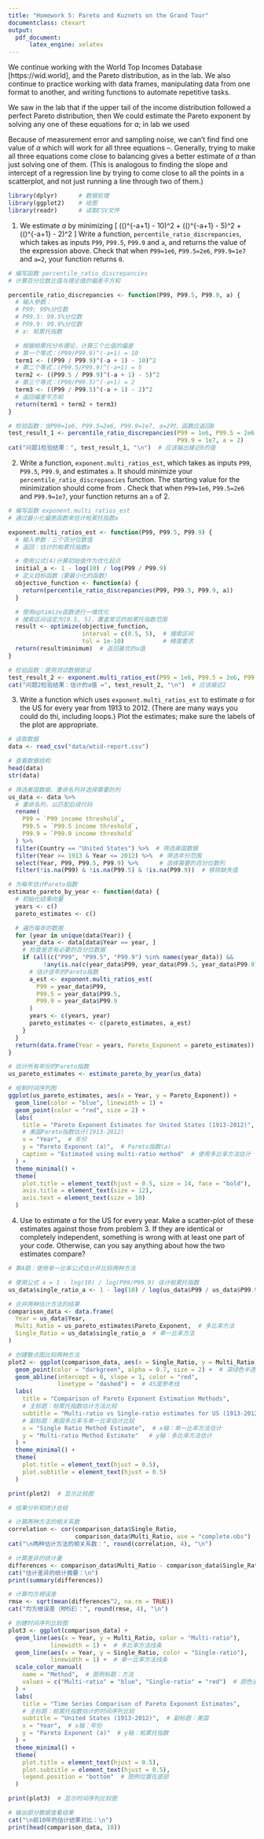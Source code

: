 ```yaml
---
title: "Homework 5: Pareto and Kuznets on the Grand Tour"
documentclass: ctexart
output:
  pdf_document:
      latex_engine: xelatex
---
```


We continue working with the World Top Incomes Database [https://wid.world], and the Pareto distribution, as in the lab.  We also continue to practice working with data frames, manipulating data from one format to another, and writing functions to automate repetitive tasks.

We saw in the lab that if the upper tail of the income distribution followed a perfect Pareto distribution, then
\begin{eqnarray}
\label{eqn:1percent-vs-0.1-percent}
\left(\frac{P99}{P99.9}\right)^{-a+1}  & = & 10\\
\left(\frac{P99.5}{P99.9}\right)^{-a+1} & = & 5\\
\left(\frac{P99}{P99.5}\right)^{-a+1} & = & 2
\label{eqn:1percent-vs-0.5-percent}
\end{eqnarray}
We could estimate the Pareto exponent by solving any one of these equations for $a$; in lab we used
\begin{equation}
a = 1 - \frac{\log{10}}{\log{(P99/P99.9)}} ~,
\label{eqn:exponent-from-quantile-ratio}
\end{equation}

Because of measurement error and sampling noise, we can't find find one value of $a$ which will work for all three equations \eqref{eqn:1percent-vs-0.1-percent}--\eqref{eqn:1percent-vs-0.5-percent}.  Generally, trying to make all three equations come close to balancing gives a better estimate of $a$ than just solving one of them.  (This is analogous to finding the slope and intercept of a regression line by trying to come close to all the points in a scatterplot, and not just running a line through two of them.)

```r
library(dplyr)      # 数据处理
library(ggplot2)    # 绘图
library(readr)      # 读取CSV文件
```

1. We estimate $a$ by minimizing
\[
\left(\left(\frac{P99}{P99.9}\right)^{-a+1} - 10\right)^2 + \left(\left(\frac{P99.5}{P99.9}\right)^{-a+1} - 5\right)^2 +  \left(\left(\frac{P99}{P99.5}\right)^{-a+1} - 2\right)^2
\]
Write a function, `percentile_ratio_discrepancies`, which takes as inputs `P99`, `P99.5`, `P99.9` and `a`, and returns the value of the expression above.  Check that when `P99=1e6`, `P99.5=2e6`, `P99.9=1e7` and `a=2`, your function returns `0`.

```r
# 编写函数 percentile_ratio_discrepancies
# 计算百分位数比值与理论值的偏差平方和

percentile_ratio_discrepancies <- function(P99, P99.5, P99.9, a) {
  # 输入参数：
  # P99: 99%分位数
  # P99.5: 99.5%分位数
  # P99.9: 99.9%分位数
  # a: 帕累托指数

  # 根据帕累托分布理论，计算三个比值的偏差
  # 第一个等式：(P99/P99.9)^(-a+1) = 10
  term1 <- ((P99 / P99.9)^(-a + 1) - 10)^2
  # 第二个等式：(P99.5/P99.9)^(-a+1) = 5
  term2 <- ((P99.5 / P99.9)^(-a + 1) - 5)^2
  # 第三个等式：(P99/P99.5)^(-a+1) = 2
  term3 <- ((P99 / P99.5)^(-a + 1) - 2)^2
  # 返回偏差平方和
  return(term1 + term2 + term3)
}

# 检验函数：当P99=1e6, P99.5=2e6, P99.9=1e7, a=2时，函数应返回0
test_result_1 <- percentile_ratio_discrepancies(P99 = 1e6, P99.5 = 2e6,
                                                P99.9 = 1e7, a = 2)
cat("问题1检验结果：", test_result_1, "\n")  # 应该输出接近0的值
```

2. Write a function, `exponent.multi_ratios_est`, which takes as inputs `P99`, `P99.5`, `P99.9`, and estimates `a`.  It should minimize your `percentile_ratio_discrepancies` function.  The starting value for the minimization should come from \eqref{eqn:exponent-from-quantile-ratio}.  Check that when `P99=1e6`, `P99.5=2e6` and `P99.9=1e7`, your function returns an `a` of 2.

```r
# 编写函数 exponent.multi_ratios_est
# 通过最小化偏差函数来估计帕累托指数a

exponent.multi_ratios_est <- function(P99, P99.5, P99.9) {
  # 输入参数：三个百分位数值
  # 返回：估计的帕累托指数a

  # 使用公式(4)计算初始值作为优化起点
  initial_a <- 1 - log(10) / log(P99 / P99.9)
  # 定义目标函数（要最小化的函数）
  objective_function <- function(a) {
    return(percentile_ratio_discrepancies(P99, P99.5, P99.9, a))
  }

  # 使用optimize函数进行一维优化
  # 搜索区间设定为[0.5, 5]，覆盖常见的帕累托指数范围
  result <- optimize(objective_function, 
                     interval = c(0.5, 5),  # 搜索区间
                     tol = 1e-10)           # 精度要求
  return(result$minimum)  # 返回最优的a值
}

# 检验函数：使用测试数据验证
test_result_2 <- exponent.multi_ratios_est(P99 = 1e6, P99.5 = 2e6, P99.9 = 1e7)
cat("问题2检验结果：估计的a值 =", test_result_2, "\n")  # 应该接近2
```

3. Write a function which uses  `exponent.multi_ratios_est` to estimate $a$ for the US for every year from 1913 to 2012.  (There are many ways you could do thi, including loops.)  Plot the estimates; make sure the labels of the plot are appropriate.

```r
# 读取数据
data <- read_csv("data/wtid-report.csv")

# 查看数据结构
head(data)
str(data)

# 筛选美国数据、重命名列并选择需要的列
us_data <- data %>%
  # 重命名列，以匹配后续代码
  rename(
    P99 = `P99 income threshold`,
    P99.5 = `P99.5 income threshold`,
    P99.9 = `P99.9 income threshold`
  ) %>%
  filter(Country == "United States") %>%  # 筛选美国数据
  filter(Year >= 1913 & Year <= 2012) %>%  # 筛选年份范围
  select(Year, P99, P99.5, P99.9) %>%      # 选择需要的百分位数列
  filter(!is.na(P99) & !is.na(P99.5) & !is.na(P99.9))  # 移除缺失值

# 为每年估计Pareto指数
estimate_pareto_by_year <- function(data) {
  # 初始化结果向量
  years <- c()
  pareto_estimates <- c()

  # 遍历每年的数据
  for (year in unique(data$Year)) {
    year_data <- data[data$Year == year, ]
    # 检查是否有必要的百分位数据
    if (all(c("P99", "P99.5", "P99.9") %in% names(year_data)) &&
          !any(is.na(c(year_data$P99, year_data$P99.5, year_data$P99.9)))) {
      # 估计该年的Pareto指数
      a_est <- exponent.multi_ratios_est(
        P99 = year_data$P99,
        P99.5 = year_data$P99.5,
        P99.9 = year_data$P99.9
      )
      years <- c(years, year)
      pareto_estimates <- c(pareto_estimates, a_est)
    }
  }
  return(data.frame(Year = years, Pareto_Exponent = pareto_estimates))
}

# 估计所有年份的Pareto指数
us_pareto_estimates <- estimate_pareto_by_year(us_data)

# 绘制时间序列图
ggplot(us_pareto_estimates, aes(x = Year, y = Pareto_Exponent)) +
  geom_line(color = "blue", linewidth = 1) +
  geom_point(color = "red", size = 2) +
  labs(
    title = "Pareto Exponent Estimates for United States (1913-2012)",
    # 美国Pareto指数估计(1913-2012)
    x = "Year",  # 年份
    y = "Pareto Exponent (a)",  # Pareto指数(a)
    caption = "Estimated using multi-ratio method"  # 使用多比率方法估计
  ) +
  theme_minimal() +
  theme(
    plot.title = element_text(hjust = 0.5, size = 14, face = "bold"),
    axis.title = element_text(size = 12),
    axis.text = element_text(size = 10)
  )
```

4. Use \eqref{eqn:exponent-from-quantile-ratio} to estimate $a$ for the US for every year.  Make a scatter-plot of these estimates against those from problem 3.  If they are identical or completely independent, something is wrong with at least one part of your code.  Otherwise, can you say anything about how the two estimates compare?

```r
# 第4题：使用单一比率公式估计并比较两种方法

# 使用公式 a = 1 - log(10) / log(P99/P99.9) 估计帕累托指数
us_data$single_ratio_a <- 1 - log(10) / log(us_data$P99 / us_data$P99.9)

# 合并两种估计方法的结果
comparison_data <- data.frame(
  Year = us_data$Year,
  Multi_Ratio = us_pareto_estimates$Pareto_Exponent,  # 多比率方法
  Single_Ratio = us_data$single_ratio_a  # 单一比率方法
)

# 创建散点图比较两种方法
plot2 <- ggplot(comparison_data, aes(x = Single_Ratio, y = Multi_Ratio)) +
  geom_point(color = "darkgreen", alpha = 0.7, size = 2) +  # 深绿色半透明点
  geom_abline(intercept = 0, slope = 1, color = "red",
              linetype = "dashed") +  # 45度参考线
  labs(
    title = "Comparison of Pareto Exponent Estimation Methods", 
    # 主标题：帕累托指数估计方法比较
    subtitle = "Multi-ratio vs Single-ratio estimates for US (1913-2012)", 
    # 副标题：美国多比率与单一比率估计比较
    x = "Single Ratio Method Estimate",  # x轴：单一比率方法估计
    y = "Multi-ratio Method Estimate"   # y轴：多比率方法估计
  ) +
  theme_minimal() +
  theme(
    plot.title = element_text(hjust = 0.5),
    plot.subtitle = element_text(hjust = 0.5)
  )

print(plot2)  # 显示比较图

# 结果分析和统计总结

# 计算两种方法的相关系数
correlation <- cor(comparison_data$Single_Ratio,
                   comparison_data$Multi_Ratio, use = "complete.obs")
cat("\n两种估计方法的相关系数：", round(correlation, 4), "\n")

# 计算差异的统计量
differences <- comparison_data$Multi_Ratio - comparison_data$Single_Ratio
cat("估计差异的统计摘要：\n")
print(summary(differences))

# 计算均方根误差
rmse <- sqrt(mean(differences^2, na.rm = TRUE))
cat("均方根误差（RMSE）：", round(rmse, 4), "\n")

# 创建时间序列比较图
plot3 <- ggplot(comparison_data) +
  geom_line(aes(x = Year, y = Multi_Ratio, color = "Multi-ratio"),
            linewidth = 1) +  # 多比率方法线条
  geom_line(aes(x = Year, y = Single_Ratio, color = "Single-ratio"),
            linewidth = 1) +  # 单一比率方法线条
  scale_color_manual(
    name = "Method",  # 图例标题：方法
    values = c("Multi-ratio" = "blue", "Single-ratio" = "red")  # 颜色设置
  ) +
  labs(
    title = "Time Series Comparison of Pareto Exponent Estimates",
    # 主标题：帕累托指数估计的时间序列比较
    subtitle = "United States (1913-2012)",  # 副标题：美国
    x = "Year",  # x轴：年份
    y = "Pareto Exponent (a)"  # y轴：帕累托指数
  ) +
  theme_minimal() +
  theme(
    plot.title = element_text(hjust = 0.5),
    plot.subtitle = element_text(hjust = 0.5),
    legend.position = "bottom"  # 图例位置在底部
  )

print(plot3)  # 显示时间序列比较图

# 输出部分数据查看结果
cat("\n前10年的估计结果对比：\n")
print(head(comparison_data, 10))
```